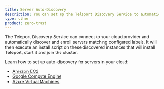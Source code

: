 ```yaml
---
title: Server Auto-Discovery
description: You can set up the Teleport Discovery Service to automatically enroll servers in your infrastructure.
type: other
product: zero-trust
---
```


The Teleport Discovery Service can connect to your cloud provider and
automatically discover and enroll servers matching configured labels. It will
then execute an install script on these discovered instances that will install
Teleport, start it and join the cluster. 

Learn how to set up auto-discovery for servers in your cloud:

- [Amazon EC2](ec2-discovery.mdx)
- [Google Compute Engine](gcp-discovery.mdx)
- [Azure Virtual Machines](azure-discovery.mdx)
